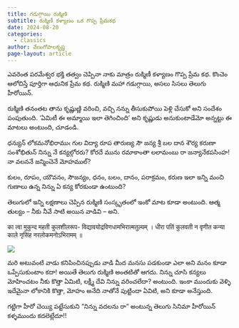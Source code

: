 ```yaml
---
title: గడుగ్గాయి రుక్మిణి
subtitle: రుక్మిణీ కళ్యాణం ఒక గొప్ప ప్రేమకథ 
date: 2024-08-20 
categories:
  - classics 
author: వేణుగోపాలకృష్ణ 
page-layout: article
---
```


ఎవరెంత పరమేశ్వర భక్తి తత్వం చెప్పినా నాకు మాత్రం రుక్మిణీ కళ్యాణం గొప్ప ప్రేమ కథ. కొంచెం ఆలోచిస్తే పూర్తిగా ఆధునిక ప్రేమ కథ. రుక్మిణి మహా గడుగ్గాయి, అసలు సిసలు తెలుగు హీరోయిన్. 

రుక్మిణి తనంతట తాను కృష్ణుణ్ణి వరించి, వచ్చి నన్ను తీసుకుపోయి పెళ్లి చేసుకో అని సందేశం పంపుతుంది. ‘ఏమిటీ ఈ అమ్మాయి ఇలా తెగించింది’ అని కృష్ణుడు అనుకుంటాడేమో అన్నట్టు ఈ మాటలు అంటుంది, చూడండి.

ధన్యున్ లోకమనోభిరాముఁ గుల విద్యా రూప తారుణ్య సౌ
జన్య శ్రీ బల దాన శౌర్య కరుణా సంశోభితున్ నిన్ను నే
కన్యల్గోరరు? కోరదే మును రమాకాంతా లలామంబు రా
జన్యానేకపసింహ! నా వలననే జన్మించెనే మోహముల్?

కులం, రూపం, యౌవనం, సౌజన్యం, ధనం, బలం, దానం, పరాక్రమం, కరుణ ఇలా  ఇన్ని మంచి గుణాలు ఉన్న నిన్ను ఏ కన్య కోరకుండా ఉంటుంది?

తెలుగులో ఇన్ని లక్షణాలు చెప్పిన రుక్మిణి సంస్కృతంలో ఇంకో మాట కూడా అంటుంది. ఆత్మ తుల్యం – నీకు నీవే సాటి అయిన వాడివి – అని. 

का त्वा मुकुन्द महती कुलशीलरूप-
विद्यावयोद्रविणधामभिरात्मतुल्यम् ।
धीरा पतिं कुलवती न वृणीत कन्या
काले नृसिंह नरलोकमनोऽभिरामम् ॥

![](rukmini. jpg)

మరి అటువంటి వాడు కనిపించినప్పుడు వాడి మీద మనసు పడకుండా ఎలా అని మనం కూడా ఒప్పేసుకుంటాం కదా! అయితే తెలుగు రుక్మిణి అంతటితో ఆగదు. నిన్ను చూసి కన్యలు మోహించటం నీకు కొత్తా ఏమిటి, లక్ష్మీ దేవి నిన్ను వరించలేదా? అంటుంది. ఇంకా ముందుకు వెళ్ళి ఇదేమైనా లోకానికి కొత్తా, మోహం అనేది నాతోనే పుట్టిందా ఏవిటి, అని కూడా అనేస్తుంది.

గట్టిగా హీరో చెయ్యి పట్టేసుకుని “నిన్ను వదలను రా” అంటున్న తెలుగు సినిమా హీరోయిన్ కళ్ళముందు కదలెట్లేదూ!!